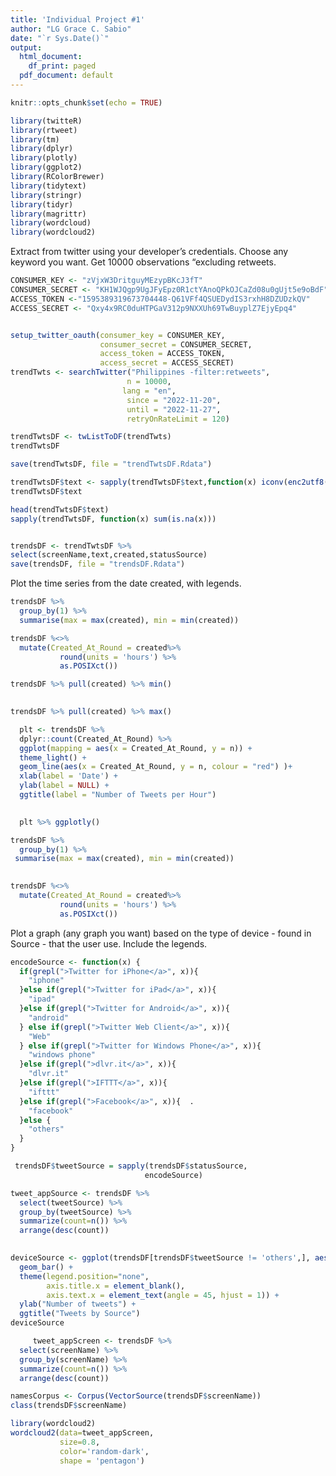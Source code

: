 ```yaml
---
title: 'Individual Project #1'
author: "LG Grace C. Sabio"
date: "`r Sys.Date()`"
output:
  html_document:
    df_print: paged
  pdf_document: default
---
```


```r
knitr::opts_chunk$set(echo = TRUE)
```


\hfill\break

```r

library(twitteR)
library(rtweet)
library(tm)
library(dplyr)
library(plotly)
library(ggplot2)
library(RColorBrewer)
library(tidytext)
library(stringr)
library(tidyr)
library(magrittr)
library(wordcloud)
library(wordcloud2)
```

\hfill\break


\hfill\break
Extract from twitter using your developer's credentials. Choose any keyword you want. 
Get 10000 observations "excluding retweets.

```r
CONSUMER_KEY <- "zVjxW3DritguyMEzypBKcJ3fT"
CONSUMER_SECRET <- "KH1WJQgp9UgJFyEpz0R1ctYAnoQPkOJCaZd08u0gUjt5e9oBdF"
ACCESS_TOKEN <-"1595389319673704448-Q61VFf4QSUEDydIS3rxhH8DZUDzkQV"
ACCESS_SECRET <- "Qxy4x9RC0duHTPGaV312p9NXXUh69TwBuyplZ7EjyEpq4"


setup_twitter_oauth(consumer_key = CONSUMER_KEY,
                    consumer_secret = CONSUMER_SECRET,
                    access_token = ACCESS_TOKEN,
                    access_secret = ACCESS_SECRET)
trendTwts <- searchTwitter("Philippines -filter:retweets", 
                          n = 10000, 
                         lang = "en", 
                          since = "2022-11-20", 
                          until = "2022-11-27",
                          retryOnRateLimit = 120)
```

```r
trendTwtsDF <- twListToDF(trendTwts)
trendTwtsDF 

save(trendTwtsDF, file = "trendTwtsDF.Rdata") 

trendTwtsDF$text <- sapply(trendTwtsDF$text,function(x) iconv(enc2utf8(x), sub="byte"))
trendTwtsDF$text

head(trendTwtsDF$text)
sapply(trendTwtsDF, function(x) sum(is.na(x)))


trendsDF <- trendTwtsDF %>%
select(screenName,text,created,statusSource)
save(trendsDF, file = "trendsDF.Rdata")
```
\hfill\break
Plot the time series from the date created, with legends. 
```r
trendsDF %>%  
  group_by(1) %>%  
  summarise(max = max(created), min = min(created))                          
```

```r

trendsDF %<>% 
  mutate(Created_At_Round = created%>% 
           round(units = 'hours') %>% 
           as.POSIXct())


```


```r
trendsDF %>% pull(created) %>% min()
           
```


```r
trendsDF %>% pull(created) %>% max()                        
```


```r
  plt <- trendsDF %>% 
  dplyr::count(Created_At_Round) %>% 
  ggplot(mapping = aes(x = Created_At_Round, y = n)) +
  theme_light() +
  geom_line(aes(x = Created_At_Round, y = n, colour = "red") )+
  xlab(label = 'Date') +
  ylab(label = NULL) +
  ggtitle(label = "Number of Tweets per Hour")
         
```


```r
  plt %>% ggplotly()             
```


```r
trendsDF %>%  
  group_by(1) %>%  
 summarise(max = max(created), min = min(created))
                        
```

```r

trendsDF %<>% 
  mutate(Created_At_Round = created%>% 
           round(units = 'hours') %>% 
           as.POSIXct())


```
\hfill\brea
Plot a graph (any graph you want)  based on the type of device - found in Source 
- that the user use. Include the legends.
```r
encodeSource <- function(x) {
  if(grepl(">Twitter for iPhone</a>", x)){
    "iphone"
  }else if(grepl(">Twitter for iPad</a>", x)){
    "ipad"
  }else if(grepl(">Twitter for Android</a>", x)){
    "android"
  } else if(grepl(">Twitter Web Client</a>", x)){
    "Web"
  } else if(grepl(">Twitter for Windows Phone</a>", x)){
    "windows phone"
  }else if(grepl(">dlvr.it</a>", x)){
    "dlvr.it"
  }else if(grepl(">IFTTT</a>", x)){
    "ifttt"
  }else if(grepl(">Facebook</a>", x)){  .
    "facebook"
  }else {
    "others"
  }
}
```

```r
 trendsDF$tweetSource = sapply(trendsDF$statusSource, 
                              encodeSource)

tweet_appSource <- trendsDF %>% 
  select(tweetSource) %>%
  group_by(tweetSource) %>%
  summarize(count=n()) %>%
  arrange(desc(count)) 
                       
```


```r
deviceSource <- ggplot(trendsDF[trendsDF$tweetSource != 'others',], aes(tweetSource, fill = tweetSource)) +
  geom_bar() +
  theme(legend.position="none",
        axis.title.x = element_blank(),
        axis.text.x = element_text(angle = 45, hjust = 1)) +
  ylab("Number of tweets") +
  ggtitle("Tweets by Source")
deviceSource 

```


```r
     tweet_appScreen <- trendsDF %>%
  select(screenName) %>%
  group_by(screenName) %>%
  summarize(count=n()) %>%
  arrange(desc(count))                   
```


```r
 

namesCorpus <- Corpus(VectorSource(trendsDF$screenName))  
class(trendsDF$screenName)

library(wordcloud2)
wordcloud2(data=tweet_appScreen, 
           size=0.8, 
           color='random-dark',
           shape = 'pentagon')

```
